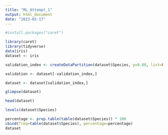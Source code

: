 ```yaml
---
title: "ML_Attempt_1"
output: html_document
date: "2023-02-17"
---
```

```r
#install.packages("caret")

library(caret)
library(tidyverse)
data(iris)
dataset <- iris
```

```r
validation_index <- createDataPartition(dataset$Species, p=0.80, list=FALSE)

validation <- dataset[-validation_index,]

dataset <- dataset[validation_index,]

```

```r
glimpse(dataset)
```
```r
head(dataset)
```
```r
levels(dataset$Species)

percentage <- prop.table(table(dataset$Species)) * 100
cbind(freq=table(dataset$Species), percentage=percentage)
dataset
```



